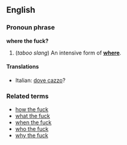 ==English==
===Pronoun phrase===
'''where the fuck?'''

#(''taboo slang'') An intensive form of '''[[where]]'''.

====Translations====
*Italian: [[dove cazzo]]?

===Related terms===
*[[how the fuck]]
*[[what the fuck]]
*[[when the fuck]]
*[[who the fuck]]
*[[why the fuck]]